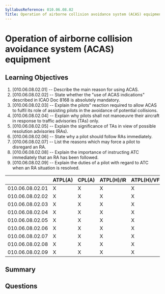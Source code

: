 ```yaml
---
SyllabusReference: 010.06.08.02
Title: Operation of airborne collision avoidance system (ACAS) equipment
---
```


# Operation of airborne collision avoidance system (ACAS) equipment

## Learning Objectives

1. [010.06.08.02.01] -- Describe the main reason for using ACAS.
2. [010.06.08.02.02] -- State whether the "use of ACAS indications" described in
   ICAO Doc 8168 is absolutely mandatory.
3. [010.06.08.02.03] -- Explain the pilots" reaction required to allow ACAS to
   fulfil its role of assisting pilots in the avoidance of potential collisions.
4. [010.06.08.02.04] -- Explain why pilots shall not manoeuvre their aircraft in
   response to traffic advisories (TAs) only.
5. [010.06.08.02.05] -- Explain the significance of TAs in view of possible
   resolution advisories (RAs).
6. [010.06.08.02.06] -- State why a pilot should follow RAs immediately.
7. [010.06.08.02.07] -- List the reasons which may force a pilot to disregard an
   RA.
8. [010.06.08.02.08] -- Explain the importance of instructing ATC immediately
   that an RA has been followed.
9. [010.06.08.02.09] -- Explain the duties of a pilot with regard to ATC when an
   RA situation is resolved.

|                 | ATPL(A) | CPL(A) | ATPL(H)/IR | ATPL(H)/VFR | CPL(H) | IR  | CBIR(A) |
| --------------- | ------- | ------ | ---------- | ----------- | ------ | --- | ------- |
| 010.06.08.02.01 | X       | X      | X          | X           | X      | X   | X       |
| 010.06.08.02.02 | X       | X      | X          | X           | X      | X   |         |
| 010.06.08.02.03 | X       | X      | X          | X           | X      | X   |         |
| 010.06.08.02.04 | X       | X      | X          | X           | X      | X   |         |
| 010.06.08.02.05 | X       | X      | X          | X           | X      | X   |         |
| 010.06.08.02.06 | X       | X      | X          | X           | X      | X   |         |
| 010.06.08.02.07 | X       | X      | X          | X           | X      | X   |         |
| 010.06.08.02.08 | X       | X      | X          | X           | X      | X   |         |
| 010.06.08.02.09 | X       | X      | X          | X           | X      | X   |         |

## Summary

## Questions
